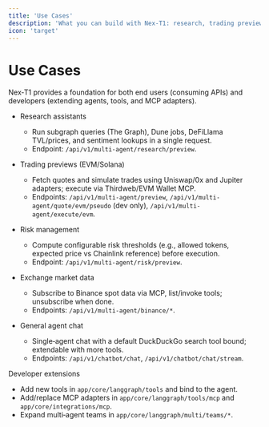 ```yaml
---
title: 'Use Cases'
description: 'What you can build with Nex‑T1: research, trading previews, risk checks, market data, and more.'
icon: 'target'
---
```


# Use Cases

<Info>
Nex‑T1 provides a foundation for both end users (consuming APIs) and developers (extending agents, tools, and MCP adapters).
</Info>

- Research assistants
  - Run subgraph queries (The Graph), Dune jobs, DeFiLlama TVL/prices, and sentiment lookups in a single request.
  - Endpoint: `/api/v1/multi-agent/research/preview`.

- Trading previews (EVM/Solana)
  - Fetch quotes and simulate trades using Uniswap/0x and Jupiter adapters; execute via Thirdweb/EVM Wallet MCP.
  - Endpoints: `/api/v1/multi-agent/preview`, `/api/v1/multi-agent/quote/evm/pseudo` (dev only), `/api/v1/multi-agent/execute/evm`.

- Risk management
  - Compute configurable risk thresholds (e.g., allowed tokens, expected price vs Chainlink reference) before execution.
  - Endpoint: `/api/v1/multi-agent/risk/preview`.

- Exchange market data
  - Subscribe to Binance spot data via MCP, list/invoke tools; unsubscribe when done.
  - Endpoints: `/api/v1/multi-agent/binance/*`.

- General agent chat
  - Single‑agent chat with a default DuckDuckGo search tool bound; extendable with more tools.
  - Endpoints: `/api/v1/chatbot/chat`, `/api/v1/chatbot/chat/stream`.

Developer extensions
- Add new tools in `app/core/langgraph/tools` and bind to the agent.
- Add/replace MCP adapters in `app/core/langgraph/tools/mcp` and `app/core/integrations/mcp`.
- Expand multi‑agent teams in `app/core/langgraph/multi/teams/*`.

